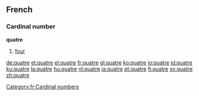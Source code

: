 ==French==
===Cardinal number===
'''quatre'''
#[[four]]

[[Category:fr:Cardinal numbers]]

[[de:quatre]]
[[et:quatre]]
[[el:quatre]]
[[fr:quatre]]
[[gl:quatre]]
[[ko:quatre]]
[[io:quatre]]
[[id:quatre]]
[[ku:quatre]]
[[la:quatre]]
[[hu:quatre]]
[[nl:quatre]]
[[ja:quatre]]
[[pt:quatre]]
[[fi:quatre]]
[[sv:quatre]]
[[zh:quatre]]